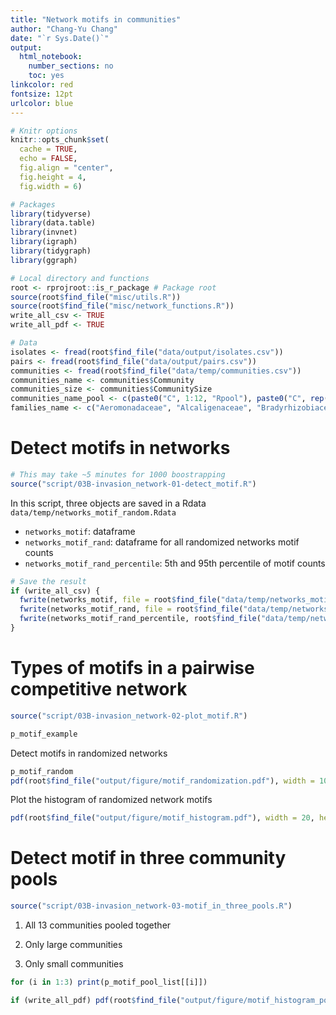 ```yaml
---
title: "Network motifs in communities"
author: "Chang-Yu Chang"
date: "`r Sys.Date()`"
output:
  html_notebook:
    number_sections: no
    toc: yes
linkcolor: red
fontsize: 12pt
urlcolor: blue
---
```


```r
# Knitr options
knitr::opts_chunk$set(
  cache = TRUE,
  echo = FALSE,
  fig.align = "center",
  fig.height = 4,
  fig.width = 6)

# Packages
library(tidyverse)
library(data.table)
library(invnet)
library(igraph)
library(tidygraph)
library(ggraph)

# Local directory and functions
root <- rprojroot::is_r_package # Package root
source(root$find_file("misc/utils.R"))
source(root$find_file("misc/network_functions.R"))
write_all_csv <- TRUE
write_all_pdf <- TRUE

# Data
isolates <- fread(root$find_file("data/output/isolates.csv"))
pairs <- fread(root$find_file("data/output/pairs.csv"))
communities <- fread(root$find_file("data/temp/communities.csv"))
communities_name <- communities$Community
communities_size <- communities$CommunitySize
communities_name_pool <- c(paste0("C", 1:12, "Rpool"), paste0("C", rep(1:12, each = 8), "R", rep(1:8, 12)))
families_name <- c("Aeromonadaceae", "Alcaligenaceae", "Bradyrhizobiaceae", "Brucellaceae", "Burkholderiaceae", "Caulobacteraceae", "Cellulomonadaceae", "Chitinophagaceae", "Chthoniobacteraceae", "Comamonadaceae", "Cryomorphaceae", "Enterobacteriaceae", "Enterococcaceae", "Flavobacteriaceae", "Hyphomicrobiaceae", "Listeriaceae", "Microbacteriaceae", "Moraxellaceae", "Nocardiaceae", "Obscuribacterales.17", "Oxalobacteraceae", "Paenibacillaceae", "Phyllobacteriaceae", "Porphyromonadaceae", "Pseudomonadaceae", "Rhizobiaceae", "Sanguibacteraceae", "Sphingobacteriaceae", "Sphingomonadaceae", "Xanthomonadaceae")
```



# Detect motifs in networks


```r
# This may take ~5 minutes for 1000 boostrapping
source("script/03B-invasion_network-01-detect_motif.R")
```

In this script, three objects are saved in a Rdata `data/temp/networks_motif_random.Rdata`

- `networks_motif`: dataframe
- `networks_motif_rand`: dataframe for all randomized networks motif counts
- `networks_motif_rand_percentile`: 5th and 95th percentile of motif counts


```r
# Save the result
if (write_all_csv) {
  fwrite(networks_motif, file = root$find_file("data/temp/networks_motif.csv"))
  fwrite(networks_motif_rand, file = root$find_file("data/temp/networks_motif_rand.csv"))
  fwrite(networks_motif_rand_percentile, root$find_file("data/temp/networks_motif_rand_percentile.csv"))
}

```

# Types of motifs in a pairwise competitive network

```r
source("script/03B-invasion_network-02-plot_motif.R")
```


```r
p_motif_example
```


Detect motifs in randomized networks

```r
p_motif_random
pdf(root$find_file("output/figure/motif_randomization.pdf"), width = 10, height = 10); p_motif_random; invisible(dev.off())
```

Plot the histogram of randomized network motifs 

```r
pdf(root$find_file("output/figure/motif_histogram.pdf"), width = 20, height = 30); p_motif_rand_histo; invisible(dev.off())
```



# Detect motif in three community pools

```r
source("script/03B-invasion_network-03-motif_in_three_pools.R")
```


1. All 13 communities pooled together

2. Only large communities

3. Only small communities

```r
for (i in 1:3) print(p_motif_pool_list[[i]])
```


```r
if (write_all_pdf) pdf(root$find_file("output/figure/motif_histogram_pools.pdf"), width = 16, height = 12); for (i in 1:3) print(p_motif_pool_list[[i]]); invisible(dev.off())
```

